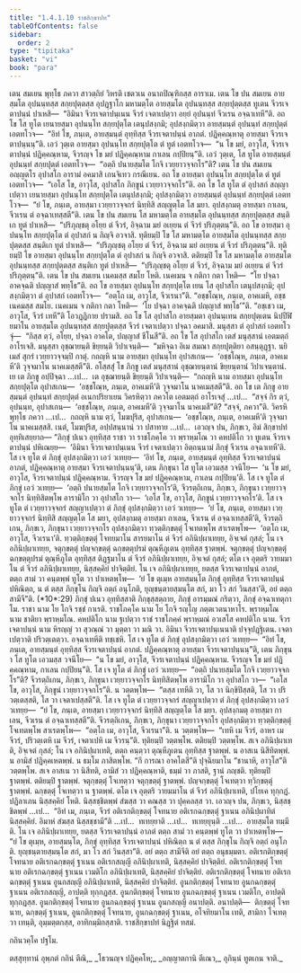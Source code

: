 ```yaml
---
title: "1.4.1.10 ราชสิกฺขาปท"
tableOfContents: false
sidebar:
  order: 2
type: "tipitaka"
basket: "vi"
book: "para"
---
```



<DynamicBreadcrumb />

<Division number="537" book="para">

<Paragraph number="2070" book="para">
เตน สมเยน พุทฺโธ ภควา สาวตฺถิยํ วิหรติ เชตวเน อนาถปิณฺฑิกสฺส อาราเม. เตน โข ปน สมเยน อายสฺมโต อุปนนฺทสฺส สกฺยปุตฺตสฺส อุปฏฺฐาโก มหามตฺโต อายสฺมโต อุปนนฺทสฺส สกฺยปุตฺตสฺส ทูเตน จีวรเจตาปนฺนํ ปาเหสิ—  “อิมินา จีวรเจตาปนฺเนน จีวรํ เจตาเปตฺวา อยฺยํ อุปนนฺทํ จีวเรน อจฺฉาเทหี”ติ. อถ โข โส ทูโต เยนายสฺมา อุปนนฺโท สกฺยปุตฺโต เตนุปสงฺกมิ; อุปสงฺกมิตฺวา อายสฺมนฺตํ อุปนนฺทํ สกฺยปุตฺตํ เอตทโวจ—  “อิทํ โข, ภนฺเต, อายสฺมนฺตํ อุทฺทิสฺส จีวรเจตาปนฺนํ อาภตํ. ปฏิคฺคณฺหาตุ อายสฺมา จีวรเจตาปนฺนนฺ”ติ. เอวํ วุตฺเต อายสฺมา อุปนนฺโท สกฺยปุตฺโต ตํ ทูตํ เอตทโวจ—  “น โข มยํ, อาวุโส, จีวรเจตาปนฺนํ ปฏิคฺคณฺหาม, จีวรญฺจ โข มยํ ปฏิคฺคณฺหาม กาเลน กปฺปิยนฺ”ติ. เอวํ วุตฺเต, โส ทูโต อายสฺมนฺตํ อุปนนฺทํ สกฺยปุตฺตํ เอตทโวจ—  “อตฺถิ ปนายสฺมโต โกจิ เวยฺยาวจฺจกโร”ติ? เตน โข ปน สมเยน อญฺญตโร อุปาสโก อารามํ อคมาสิ เกนจิเทว กรณีเยน. อถ โข อายสฺมา อุปนนฺโท สกฺยปุตฺโต ตํ ทูตํ เอตทโวจ—  “เอโส โข, อาวุโส, อุปาสโก ภิกฺขูนํ เวยฺยาวจฺจกโร”ติ. อถ โข โส ทูโต ตํ อุปาสกํ สญฺญาเปตฺวา เยนายสฺมา อุปนนฺโท สกฺยปุตฺโต เตนุปสงฺกมิ; อุปสงฺกมิตฺวา อายสฺมนฺตํ อุปนนฺทํ สกฺยปุตฺตํ เอตทโวจ—  “ยํ โข, ภนฺเต, อายสฺมา เวยฺยาวจฺจกรํ นิทฺทิสิ สญฺญตฺโต โส มยา. อุปสงฺกมตุ อายสฺมา กาเลน, จีวเรน ตํ อจฺฉาเทสฺสตี”ติ.
</Paragraph>

<Paragraph number="2071" book="para">
เตน โข ปน สมเยน โส มหามตฺโต อายสฺมโต อุปนนฺทสฺส สกฺยปุตฺตสฺส สนฺติเก ทูตํ ปาเหสิ—  “ปริภุญฺชตุ อโยฺย ตํ จีวรํ, อิจฺฉาม มยํ อเยฺยน ตํ จีวรํ ปริภุตฺตนฺ”ติ. อถ โข อายสฺมา อุปนนฺโท สกฺยปุตฺโต ตํ อุปาสกํ น กิญฺจิ อวจาสิ. ทุติยมฺปิ โข โส มหามตฺโต อายสฺมโต อุปนนฺทสฺส สกฺยปุตฺตสฺส สนฺติเก ทูตํ ปาเหสิ—  “ปริภุญฺชตุ อโยฺย ตํ จีวรํ, อิจฺฉาม มยํ อเยฺยน ตํ จีวรํ ปริภุตฺตนฺ”ติ. ทุติยมฺปิ โข อายสฺมา อุปนนฺโท สกฺยปุตฺโต ตํ อุปาสกํ น กิญฺจิ อวจาสิ. ตติยมฺปิ โข โส มหามตฺโต อายสฺมโต อุปนนฺทสฺส สกฺยปุตฺตสฺส สนฺติเก ทูตํ ปาเหสิ—  “ปริภุญฺชตุ อโยฺย ตํ จีวรํ, อิจฺฉาม มยํ อเยฺยน ตํ จีวรํ ปริภุตฺตนฺ”ติ.
</Paragraph>

<Paragraph number="2072" book="para">
เตน โข ปน สมเยน เนคมสฺส สมโย โหติ. เนคเมน จ กติกา กตา โหติ—  “โย ปจฺฉา อาคจฺฉติ ปญฺญาสํ พทฺโธ”ติ. อถ โข อายสฺมา อุปนนฺโท สกฺยปุตฺโต เยน โส อุปาสโก เตนุปสงฺกมิ; อุปสงฺกมิตฺวา ตํ อุปาสกํ เอตทโวจ—  “อตฺโถ เม, อาวุโส, จีวเรนา”ติ. “อชฺชโณฺห, ภนฺเต, อาคเมหิ, อชฺช เนคมสฺส สมโย. เนคเมน จ กติกา กตา โหติ—  ‘โย ปจฺฉา อาคจฺฉติ ปญฺญาสํ พทฺโธ’”ติ. “อชฺเชว เม, อาวุโส, จีวรํ เทหี”ติ โอวฏฺฏิกาย ปรามสิ. อถ โข โส อุปาสโก อายสฺมตา อุปนนฺเทน สกฺยปุตฺเตน นิปฺปีฬิยมาโน อายสฺมโต อุปนนฺทสฺส สกฺยปุตฺตสฺส จีวรํ เจตาเปตฺวา ปจฺฉา อคมาสิ. มนุสฺสา ตํ อุปาสกํ เอตทโวจุํ—  “กิสฺส ตฺวํ, อโยฺย, ปจฺฉา อาคโต, ปญฺญาสํ ชีโนสี”ติ.
</Paragraph>

<Paragraph number="2073" book="para">
อถ โข โส อุปาสโก เตสํ มนุสฺสานํ เอตมตฺถํ อาโรเจสิ. มนุสฺสา อุชฺฌายนฺติ ขิยฺยนฺติ วิปาเจนฺติ—  “มหิจฺฉา อิเม สมณา สกฺยปุตฺติยา อสนฺตุฏฺฐา. นยิเมสํ สุกรํ เวยฺยาวจฺจมฺปิ กาตุํ. กถญฺหิ นาม อายสฺมา อุปนนฺโท อุปาสเกน—  ‘อชฺชโณฺห, ภนฺเต, อาคเมหี’ติ วุจฺจมาโน นาคเมสฺสตี”ติ.
</Paragraph>

<Paragraph number="2074" book="para">
อโสฺสสุํ โข ภิกฺขู เตสํ มนุสฺสานํ อุชฺฌายนฺตานํ ขิยฺยนฺตานํ วิปาเจนฺตานํ. เย เต ภิกฺขู อปฺปิจฺฉา …เป…  เต อุชฺฌายนฺติ ขิยฺยนฺติ วิปาเจนฺติ—  “กถญฺหิ นาม อายสฺมา อุปนนฺโท สกฺยปุตฺโต อุปาสเกน—  ‘อชฺชโณฺห, ภนฺเต, อาคเมหี’ติ วุจฺจมาโน นาคเมสฺสตี”ติ.
</Paragraph>

<Paragraph number="2075" book="para">
อถ โข เต ภิกฺขู อายสฺมนฺตํ อุปนนฺทํ สกฺยปุตฺตํ อเนกปริยาเยน วิครหิตฺวา ภควโต เอตมตฺถํ อาโรเจสุํ …เป…  “สจฺจํ กิร ตฺวํ, อุปนนฺท, อุปาสเกน—  ‘อชฺชโณฺห, ภนฺเต, อาคเมหี’ติ วุจฺจมาโน นาคเมสี”ติ? “สจฺจํ, ภควา”ติ. วิครหิ พุทฺโธ ภควา …เป…  กถญฺหิ นาม ตฺวํ, โมฆปุริส, อุปาสเกน—  ‘อชฺชโณฺห, ภนฺเต, อาคเมหี’ติ วุจฺจมาโน นาคเมสฺสสิ. เนตํ, โมฆปุริส, อปฺปสนฺนานํ วา ปสาทาย …เป…  เอวญฺจ ปน, ภิกฺขเว, อิมํ สิกฺขาปทํ อุทฺทิเสยฺยาถ—
</Paragraph>

</Division>
<Division number="538" book="para">

<Paragraph number="2076" book="para">
<Emphasis>“ภิกฺขุํ ปเนว อุทฺทิสฺส ราชา วา ราชโภคฺโค วา พฺราหฺมโณ วา คหปติโก วา ทูเตน จีวรเจตาปนฺนํ ปหิเณยฺย—  ‘อิมินา จีวรเจตาปนฺเนน จีวรํ เจตาเปตฺวา อิตฺถนฺนามํ ภิกฺขุํ จีวเรน อจฺฉาเทหี’ติ. โส เจ ทูโต ตํ ภิกฺขุํ อุปสงฺกมิตฺวา เอวํ วเทยฺย—  ‘อิทํ โข, ภนฺเต, อายสฺมนฺตํ อุทฺทิสฺส จีวรเจตาปนฺนํ อาภตํ, ปฏิคฺคณฺหาตุ อายสฺมา จีวรเจตาปนฺนนฺ’ติ, เตน ภิกฺขุนา โส ทูโต เอวมสฺส วจนีโย—  ‘น โข มยํ, อาวุโส, จีวรเจตาปนฺนํ ปฏิคฺคณฺหาม. จีวรญฺจ โข มยํ ปฏิคฺคณฺหาม, กาเลน กปฺปิยนฺ’ติ. โส เจ ทูโต ตํ ภิกฺขุํ เอวํ วเทยฺย—  ‘อตฺถิ ปนายสฺมโต โกจิ เวยฺยาวจฺจกโร’ติ, จีวรตฺถิเกน, ภิกฺขเว, ภิกฺขุนา เวยฺยาวจฺจกโร นิทฺทิสิตพฺโพ อารามิโก วา อุปาสโก วา—  ‘เอโส โข, อาวุโส, ภิกฺขูนํ เวยฺยาวจฺจกโร’ติ. โส เจ ทูโต ตํ เวยฺยาวจฺจกรํ สญฺญาเปตฺวา ตํ ภิกฺขุํ อุปสงฺกมิตฺวา เอวํ วเทยฺย—  ‘ยํ โข, ภนฺเต, อายสฺมา เวยฺยาวจฺจกรํ นิทฺทิสิ สญฺญตฺโต โส มยา, อุปสงฺกมตุ อายสฺมา กาเลน, จีวเรน ตํ อจฺฉาเทสฺสตี’ติ, จีวรตฺถิเกน, ภิกฺขเว, ภิกฺขุนา เวยฺยาวจฺจกโร อุปสงฺกมิตฺวา ทฺวตฺติกฺขตฺตุํ โจเทตพฺโพ สาเรตพฺโพ—  ‘อตฺโถ เม, อาวุโส, จีวเรนา’ติ. ทฺวตฺติกฺขตฺตุํ โจทยมาโน สารยมาโน ตํ จีวรํ อภินิปฺผาเทยฺย, อิจฺเจตํ กุสลํ; โน เจ อภินิปฺผาเทยฺย, จตุกฺขตฺตุํ ปญฺจกฺขตฺตุํ ฉกฺขตฺตุปรมํ ตุณฺหีภูเตน อุทฺทิสฺส ฐาตพฺพํ. จตุกฺขตฺตุํ ปญฺจกฺขตฺตุํ ฉกฺขตฺตุปรมํ ตุณฺหีภูโต อุทฺทิสฺส ติฏฺฐมาโน ตํ จีวรํ อภินิปฺผาเทยฺย, อิจฺเจตํ กุสลํ; ตโต เจ อุตฺตริ วายมมาโน ตํ จีวรํ อภินิปฺผาเทยฺย, นิสฺสคฺคิยํ ปาจิตฺติยํ. โน เจ อภินิปฺผาเทยฺย, ยตสฺส จีวรเจตาปนฺนํ อาภตํ, ตตฺถ สามํ วา คนฺตพฺพํ ทูโต วา ปาเหตพฺโพ—  ‘ยํ โข ตุเมฺห อายสฺมนฺโต ภิกฺขุํ อุทฺทิสฺส จีวรเจตาปนฺนํ ปหิณิตฺถ, น ตํ ตสฺส ภิกฺขุโน กิญฺจิ อตฺถํ อนุโภติ, ยุญฺชนฺตายสฺมนฺโต สกํ, มา โว สกํ วินสฺสา’ติ, อยํ ตตฺถ สามีจี”</Emphasis>ติ. (*10*:<Emphasis>29</Emphasis>)
</Paragraph>

</Division>
<Division number="539" book="para">

<Paragraph number="2077" book="para">
<Emphasis>ภิกฺขุํ ปเนว อุทฺทิสฺสา</Emphasis>ติ ภิกฺขุสฺสตฺถาย, ภิกฺขุํ อารมฺมณํ กริตฺวา, ภิกฺขุํ อจฺฉาเทตุกาโม.
</Paragraph>

<Paragraph number="2078" book="para">
<Emphasis>ราชา</Emphasis> นาม โย โกจิ รชฺชํ กาเรติ.
</Paragraph>

<Paragraph number="2079" book="para">
<Emphasis>ราชโภคฺโค</Emphasis> นาม โย โกจิ รญฺโญ ภตฺตเวตนาหาโร.
</Paragraph>

<Paragraph number="2080" book="para">
<Emphasis>พฺราหฺมโณ</Emphasis> นาม ชาติยา พฺราหฺมโณ.
</Paragraph>

<Paragraph number="2081" book="para">
<Emphasis>คหปติโก</Emphasis> นาม ฐเปตฺวา ราชํ ราชโภคฺคํ พฺราหฺมณํ อวเสโส คหปติโก นาม.
</Paragraph>

<Paragraph number="2082" book="para">
<Emphasis>จีวรเจตาปนฺนํ</Emphasis> นาม หิรญฺญํ วา สุวณฺณํ วา มุตฺตา วา มณิ วา.
</Paragraph>

<Paragraph number="2083" book="para">
<Emphasis>อิมินา จีวรเจตาปนฺเนนา</Emphasis>ติ ปจฺจุปฏฺฐิเตน.
</Paragraph>

<Paragraph number="2084" book="para">
<Emphasis>เจตาเปตฺวา</Emphasis>ติ ปริวตฺเตตฺวา.
</Paragraph>

<Paragraph number="2085" book="para">
<Emphasis>อจฺฉาเทหี</Emphasis>ติ ทชฺเชหิ.
</Paragraph>

<Paragraph number="2086" book="para">
โส เจ ทูโต ตํ ภิกฺขุํ อุปสงฺกมิตฺวา เอวํ วเทยฺย—  “อิทํ โข, ภนฺเต, อายสฺมนฺตํ อุทฺทิสฺส จีวรเจตาปนฺนํ อาภตํ. ปฏิคฺคณฺหาตุ อายสฺมา จีวรเจตาปนฺนนฺ”ติ, เตน ภิกฺขุนา โส ทูโต เอวมสฺส วจนีโย—  “น โข มยํ, อาวุโส, จีวรเจตาปนฺนํ ปฏิคฺคณฺหาม. จีวรญฺจ โข มยํ ปฏิคฺคณฺหาม, กาเลน กปฺปิยนฺ”ติ. โส เจ ทูโต ตํ ภิกฺขุํ เอวํ วเทยฺย—  “อตฺถิ ปนายสฺมโต โกจิ เวยฺยาวจฺจกโร”ติ? จีวรตฺถิเกน, ภิกฺขเว, ภิกฺขุนา เวยฺยาวจฺจกโร นิทฺทิสิตพฺโพ อารามิโก วา อุปาสโก วา—  “เอโส โข, อาวุโส, ภิกฺขูนํ เวยฺยาวจฺจกโร”ติ. น วตฺตพฺโพ—  “ตสฺส เทหีติ วา, โส วา นิกฺขิปิสฺสติ, โส วา ปริวตฺเตสฺสติ, โส วา เจตาเปสฺสตี”ติ.
</Paragraph>

<Paragraph number="2087" book="para">
โส เจ ทูโต ตํ เวยฺยาวจฺจกรํ สญฺญาเปตฺวา ตํ ภิกฺขุํ อุปสงฺกมิตฺวา เอวํ วเทยฺย—  “ยํ โข, ภนฺเต, อายสฺมา เวยฺยาวจฺจกรํ นิทฺทิสิ สญฺญตฺโต โส มยา. อุปสงฺกมตุ อายสฺมา กาเลน, จีวเรน ตํ อจฺฉาเทสฺสตี”ติ. จีวรตฺถิเกน, ภิกฺขเว, ภิกฺขุนา เวยฺยาวจฺจกโร อุปสงฺกมิตฺวา ทฺวตฺติกฺขตฺตุํ โจเทตพฺโพ สาเรตพฺโพ—  “อตฺโถ เม, อาวุโส, จีวเรนา”ติ. น วตฺตพฺโพ—  “เทหิ เม จีวรํ, อาหร เม จีวรํ, ปริวตฺเตหิ เม จีวรํ, เจตาเปหิ เม จีวรนฺ”ติ.
</Paragraph>

<Paragraph number="2088" book="para">
ทุติยมฺปิ วตฺตพฺโพ. ตติยมฺปิ วตฺตพฺโพ. สเจ อภินิปฺผาเทติ, อิจฺเจตํ กุสลํ; โน เจ อภินิปฺผาเทติ, ตตฺถ คนฺตฺวา ตุณฺหีภูเตน อุทฺทิสฺส ฐาตพฺพํ. น อาสเน นิสีทิตพฺพํ. น อามิสํ ปฏิคฺคเหตพฺพํ. น ธมฺโม ภาสิตพฺโพ. “กึ การณา อาคโตสี”ติ ปุจฺฉิยมาโน “ชานาหิ, อาวุโส”ติ วตฺตพฺโพ. สเจ อาสเน วา นิสีทติ, อามิสํ วา ปฏิคฺคณฺหาติ, ธมฺมํ วา ภาสติ, ฐานํ ภญฺชติ.
</Paragraph>

<Paragraph number="2089" book="para">
ทุติยมฺปิ ฐาตพฺพํ. ตติยมฺปิ ฐาตพฺพํ. จตุกฺขตฺตุํ โจเทตฺวา จตุกฺขตฺตุํ ฐาตพฺพํ. ปญฺจกฺขตฺตุํ โจเทตฺวา ทฺวิกฺขตฺตุํ ฐาตพฺพํ. ฉกฺขตฺตุํ โจเทตฺวา น ฐาตพฺพํ. ตโต เจ อุตฺตริ วายมมาโน ตํ จีวรํ อภินิปฺผาเทติ, ปโยเค ทุกฺกฏํ. ปฏิลาเภน นิสฺสคฺคิยํ โหติ. นิสฺสชฺชิตพฺพํ สํฆสฺส วา คณสฺส วา ปุคฺคลสฺส วา. เอวญฺจ ปน, ภิกฺขเว, นิสฺสชฺชิตพฺพํ …เป…  “อิทํ เม, ภนฺเต, จีวรํ อติเรกติกฺขตฺตุํ โจทนาย อติเรกฉกฺขตฺตุํ ฐาเนน อภินิปฺผาทิตํ นิสฺสคฺคิยํ. อิมาหํ สํฆสฺส นิสฺสชฺชามี”ติ …เป…  ทเทยฺยาติ …เป…  ทเทยฺยุนฺติ …เป…  อายสฺมโต ทมฺมีติ.
</Paragraph>

<Paragraph number="2090" book="para">
โน เจ อภินิปฺผาเทยฺย, ยตสฺส จีวรเจตาปนฺนํ อาภตํ ตตฺถ สามํ วา คนฺตพฺพํ ทูโต วา ปาเหตพฺโพ—  “ยํ โข ตุเมฺห, อายสฺมนฺโต, ภิกฺขุํ อุทฺทิสฺส จีวรเจตาปนฺนํ ปหิณิตฺถ น ตํ ตสฺส ภิกฺขุโน กิญฺจิ อตฺถํ อนุโภติ. ยุญฺชนฺตายสฺมนฺโต สกํ, มา โว สกํ วินสฺสา”ติ.
</Paragraph>

<Paragraph number="2091" book="para">
<Emphasis>อยํ ตตฺถ สามีจี</Emphasis>ติ อยํ ตตฺถ อนุธมฺมตา.
</Paragraph>

</Division>
<Division number="540" book="para">

<Paragraph number="2092" book="para">
อติเรกติกฺขตฺตุํ โจทนาย อติเรกฉกฺขตฺตุํ ฐาเนน อติเรกสญฺญี อภินิปฺผาเทติ, นิสฺสคฺคิยํ ปาจิตฺติยํ. อติเรกติกฺขตฺตุํ โจทนาย อติเรกฉกฺขตฺตุํ ฐาเนน เวมติโก อภินิปฺผาเทติ, นิสฺสคฺคิยํ ปาจิตฺติยํ. อติเรกติกฺขตฺตุํ โจทนาย อติเรกฉกฺขตฺตุํ ฐาเนน อูนกสญฺญี อภินิปฺผาเทติ, นิสฺสคฺคิยํ ปาจิตฺติยํ.
</Paragraph>

<Paragraph number="2093" book="para">
อูนกติกฺขตฺตุํ โจทนาย อูนกฉกฺขตฺตุํ ฐาเนน อติเรกสญฺญี, อาปตฺติ ทุกฺกฏสฺส. อูนกติกฺขตฺตุํ โจทนาย อูนกฉกฺขตฺตุํ ฐาเนน เวมติโก, อาปตฺติ ทุกฺกฏสฺส. อูนกติกฺขตฺตุํ โจทนาย อูนกฉกฺขตฺตุํ ฐาเนน อูนกสญฺญี อนาปตฺติ.
</Paragraph>

</Division>
<Division number="541" book="para">

<Paragraph number="2094" book="para">
อนาปตฺติ—  ติกฺขตฺตุํ โจทนาย, ฉกฺขตฺตุํ ฐาเนน, อูนกติกฺขตฺตุํ โจทนาย, อูนกฉกฺขตฺตุํ ฐาเนน, อโจทิยมาโน เทติ, สามิกา โจเทตฺวา เทนฺติ, อุมฺมตฺตกสฺส, อาทิกมฺมิกสฺสาติ.

</Paragraph>
</Division>

<Paragraph number="2095" type="center" book="para">
ราชสิกฺขาปทํ นิฏฺฐิตํ ทสมํ.

  
กถินวคฺโค ปฐโม.



</Paragraph>

<Paragraph number="2096" type="center" book="para">
ตสฺสุทฺทานํ


</Paragraph>

<Paragraph number="2097" book="para">
อุพฺภตํ กถินํ ตีณิ,_  
_โธวนญฺจ ปฏิคฺคโห;_  
_อญฺญาตกานิ ตีเณว,_  
อุภินฺนํ ทูตเกน จาติ._
</Paragraph>